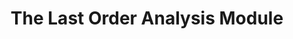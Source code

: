 ---
title: "The Last Order Analysis Module"
sidebarTitle: "Customers -> Last Order Analysis"
icon: 'magnifying-glass'
---